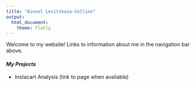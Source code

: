 ```yaml
---
title: "Ainsel Levitskaia-Collins"
output: 
  html_document:
    theme: flatly
---
```


Welcome to my website! Links to information about me in the navigation bar above.

#### *My Projects*

- Instacart Analysis (link to page when available)
